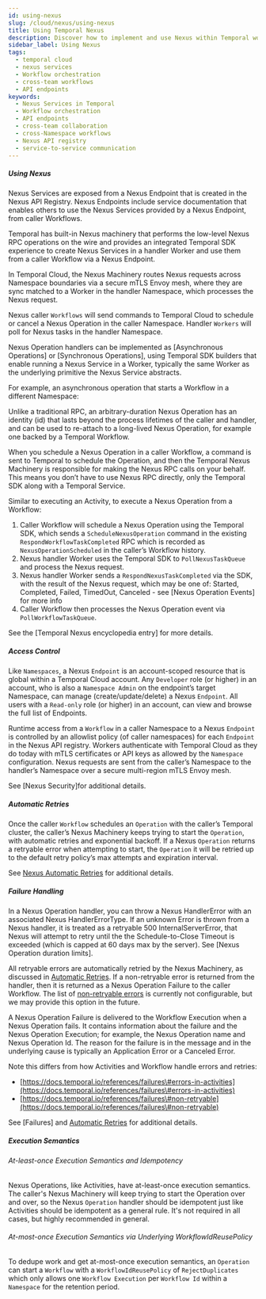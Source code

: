 ```yaml
---
id: using-nexus
slug: /cloud/nexus/using-nexus
title: Using Temporal Nexus
description: Discover how to implement and use Nexus within Temporal workflows, including creating Nexus Services, Endpoints, and cross-team collaboration.
sidebar_label: Using Nexus
tags:
  - temporal cloud
  - nexus services
  - Workflow orchestration
  - cross-team workflows
  - API endpoints
keywords:
  - Nexus Services in Temporal
  - Workflow orchestration
  - API endpoints
  - cross-team collaboration
  - cross-Namespace workflows
  - Nexus API registry
  - service-to-service communication
---
```


##### Using Nexus

Nexus Services are exposed from a Nexus Endpoint that is created in the Nexus API Registry. Nexus Endpoints include service documentation that enables others to use the Nexus Services provided by a Nexus Endpoint, from caller Workflows.  

Temporal has built-in Nexus machinery that performs the low-level Nexus RPC operations on the wire and provides an integrated Temporal SDK experience to create Nexus Services in a handler Worker and use them from a caller Workflow via a Nexus Endpoint.

In Temporal Cloud, the Nexus Machinery routes Nexus requests across Namespace boundaries via a secure mTLS Envoy mesh, where they are sync matched to a Worker in the handler Namespace, which processes the Nexus request.

Nexus caller `Workflows` will send commands to Temporal Cloud to schedule or cancel a Nexus Operation in the caller Namespace. Handler `Workers` will poll for Nexus tasks in the handler Namespace.

Nexus Operation handlers can be implemented as [Asynchronous Operations] or [Synchronous Operations], using Temporal SDK builders that enable running a Nexus Service in a Worker, typically the same Worker as the underlying primitive the Nexus Service abstracts.

For example, an asynchronous operation that starts a Workflow in a different Namespace:

Unlike a traditional RPC, an arbitrary-duration Nexus Operation has an identity (id) that lasts beyond the process lifetimes of the caller and handler, and can be used to re-attach to a long-lived Nexus Operation, for example one backed by a Temporal Workflow.

When you schedule a Nexus Operation in a caller Workflow, a command is sent to Temporal to schedule the Operation, and then the Temporal Nexus Machinery is responsible for making the Nexus RPC calls on your behalf. 
This means you don’t have to use Nexus RPC directly, only the Temporal SDK along with a Temporal Service.

Similar to executing an Activity, to execute a Nexus Operation from a Workflow:

1. Caller Workflow will schedule a Nexus Operation using the Temporal SDK, which sends a `ScheduleNexusOperation` command in the existing `RespondWorkflowTaskCompleted` RPC which is recorded as `NexusOperationScheduled` in the caller’s Workflow history.  
2. Nexus handler Worker uses the Temporal SDK to `PollNexusTaskQueue` and process the Nexus request.  
3. Nexus handler Worker sends a `RespondNexusTaskCompleted` via the SDK, with the result of the Nexus request, which may be one of: Started, Completed, Failed, TimedOut, Canceled \- see [Nexus Operation Events] for more info  
4. Caller Workflow then processes the Nexus Operation event via `PollWorkflowTaskQueue`.

See the [Temporal Nexus encyclopedia entry] for more details.

##### Access Control

Like `Namespaces`, a Nexus `Endpoint` is an account-scoped resource that is global within a Temporal Cloud account. Any `Developer` role (or higher) in an account, who is also a `Namespace Admin` on the endpoint’s target Namespace, can manage (create/update/delete) a Nexus `Endpoint`. All users with a `Read-only` role (or higher) in an account, can view and browse the full list of Endpoints.

Runtime access from a `Workflow` in a caller Namespace to a Nexus `Endpoint` is controlled by an allowlist policy (of caller namespaces) for each `Endpoint` in the Nexus API registry. Workers authenticate with Temporal Cloud as they do today with mTLS certificates or API keys as allowed by the `Namespace` configuration. Nexus requests are sent from the caller’s Namespace to the handler’s Namespace over a secure multi-region mTLS Envoy mesh.

See [Nexus Security]for additional details.

##### Automatic Retries

Once the caller `Workflow` schedules an `Operation` with the caller’s Temporal cluster, the caller’s Nexus Machinery keeps trying to start the `Operation`, with automatic retries and exponential backoff. If a Nexus `Operation` returns a retryable error when attempting to start, the `Operation` it will be retried up to the default retry policy’s max attempts and expiration interval.

See [Nexus Automatic Retries](https://docs.google.com/document/d/11pAxCvICaodsGdQspENAWsDT3WG2tuFwGW68VpowCQI/edit?pli=1\#heading=h.f17cgqgefygj) for additional details.

##### Failure Handling

In a Nexus Operation handler, you can throw a Nexus HandlerError with an associated Nexus HandlerErrorType. If an unknown Error is thrown from a Nexus handler, it is treated as a retryable 500 InternalServerError, that Nexus will attempt to retry until the the Schedule-to-Close Timeout is exceeded (which is capped at 60 days max by the server). See [Nexus Operation duration limits].

All retryable errors are automatically retried by the Nexus Machinery, as discussed in [Automatic Retries](https://docs.google.com/document/d/11pAxCvICaodsGdQspENAWsDT3WG2tuFwGW68VpowCQI/edit?pli=1\#heading=h.f17cgqgefygj). If a non-retryable error is returned from the handler, then it is returned as a Nexus Operation Failure to the caller Workflow. The list of [non-retryable errors](https://github.com/temporalio/temporal/blob/13d6cd8cf7a4ba0c4660cf98f672bbd645dca3e7/components/nexusoperations/executors.go\#L659) is currently not configurable, but we may provide this option in the future.

A Nexus Operation Failure is delivered to the Workflow Execution when a Nexus Operation fails. It contains information about the failure and the Nexus Operation Execution; for example, the Nexus Operation name and Nexus Operation Id. The reason for the failure is in the message and in the underlying cause is typically an Application Error or a Canceled Error.

Note this differs from how Activities and Workflow handle errors and retries: 

* [https://docs.temporal.io/references/failures\#errors-in-activities](https://docs.temporal.io/references/failures\#errors-in-activities)  
* [https://docs.temporal.io/references/failures\#non-retryable](https://docs.temporal.io/references/failures\#non-retryable)

See [Failures] and [Automatic Retries](https://docs.google.com/document/d/11pAxCvICaodsGdQspENAWsDT3WG2tuFwGW68VpowCQI/edit?pli=1\#heading=h.f17cgqgefygj) for additional details.

##### Execution Semantics

###### *At-least-once Execution Semantics and Idempotency*

Nexus Operations, like Activities, have at-least-once execution semantics. The caller's Nexus Machinery will keep trying to start the Operation over and over, so the Nexus `Operation` handler should be idempotent just like Activities should be idempotent as a general rule. It's not required in all cases, but highly recommended in general.

###### *At-most-once Execution Semantics via Underlying WorkflowIdReusePolicy*

To dedupe work and get at-most-once execution semantics, an `Operation` can start a `Workflow` with a `WorkflowIdReusePolicy` of `RejectDuplicates` which only allows one `Workflow Execution` per `Workflow Id` within a `Namespace` for the retention period.
